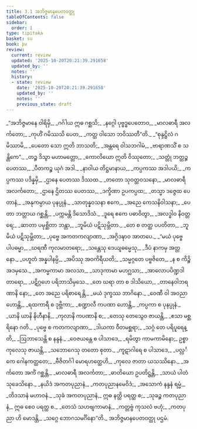 ```yaml
---
title: 3.1 အဘိဇ္ဇမာနပေတဝတ္ထု
tableOfContents: false
sidebar:
  order: 1
type: tipitaka
basket: su
book: pv
review:
  current: review
  updated: '2025-10-20T20:21:39.291658'
  updated_by: ''
  notes: ''
  history:
  - state: review
    date: '2025-10-20T20:21:39.291658'
    updated_by: ''
    notes: ''
    previous_state: draft
---
```



<DynamicBreadcrumb />


<ReviewStatus review={frontmatter.review} showDetails={true} />

<HypothesisAnnotation frontmatter={frontmatter} />

<Division number="387" book="pv" e="ch" v="19" p="167">

<Paragraph number="420" type="verses" book="pv">
_“အဘိဇ္ဇမာနေ ဝါရိမှိ,_  
_ဂင်္ဂါယ ဣဓ ဂစ္ဆသိ;_  
_နဂ္ဂေါ ပုဗ္ဗဒ္ဓပေတောဝ,_  
_မာလဓာရီ အလင်္ကတော;_  
_ကုဟိံ ဂမိဿသိ ပေတ,_  
_ကတ္ထ ဝါသော ဘဝိဿတီ”တိ._  

</Paragraph>

</Division>
<Division number="388" book="pv" e="ch" v="19" p="167">

<Paragraph number="421" type="verses" book="pv">
_“စုန္ဒဋ္ဌိလံ ဂမိဿာမိ,_  
_ပေတော သော ဣတိ ဘာသတိ;_  
_အန္တရေ ဝါသဘဂါမံ,_  
_ဗာရာဏသိံ စ သန္တိကေ”._  

</Paragraph>

</Division>
<Division number="389" book="pv" e="ch" v="19" p="167">

<Paragraph number="422" type="verses" book="pv">
_တဉ္စ ဒိသွာ မဟာမတ္တော,_  
_ကောလိယော ဣတိ ဝိဿုတော;_  
_သတ္တုံ ဘတ္တဉ္စ ပေတဿ,_  
_ပီတကဉ္စ ယုဂံ အဒါ._  

</Paragraph>

</Division>
<Division number="390" book="pv" e="ch" v="19" p="167">

<Paragraph number="423" type="verses" book="pv">
_နာဝါယ တိဋ္ဌမာနာယ,_  
_ကပ္ပကဿ အဒါပယိ;_  
_ကပ္ပကဿ ပဒိန္နမှိ,_  
_ဌာနေ ပေတဿ ဒိဿထ._  

</Paragraph>

</Division>
<Division number="391" book="pv" e="ch" v="19" p="167">

<Paragraph number="424" type="verses" book="pv">
_တတော သုဝတ္ထဝသနော,_  
_မာလဓာရီ အလင်္ကတော;_  
_ဌာနေ ဌိတဿ ပေတဿ,_  
_ဒက္ခိဏာ ဥပကပ္ပထ;_  
_တသ္မာ ဒဇ္ဇေထ ပေတာနံ,_  
_အနုကမ္ပာယ ပုနပ္ပုနံ._  

</Paragraph>

</Division>
<Division number="392" book="pv" e="ch" v="19" p="167">

<Paragraph number="425" type="verses" book="pv">
_သာတုန္နဝသနာ ဧကေ,_  
_အညေ ကေသနိဝါသနာ;_  
_ပေတာ ဘတ္တာယ ဂစ္ဆန္တိ,_  
_ပက္ကမန္တိ ဒိသောဒိသံ._  

</Paragraph>

</Division>
<Division number="393" book="pv" e="ch" v="19" p="167">

<Paragraph number="426" type="verses" book="pv">
_ဒူရေ ဧကေ ပဓာဝိတွာ,_  
_အလဒ္ဓါဝ နိဝတ္တရေ;_  
_ဆာတာ ပမုစ္ဆိတာ ဘန္တာ,_  
_ဘူမိယံ ပဋိသုမ္ဘိတာ._  

</Paragraph>

</Division>
<Division number="394" book="pv" e="ch" v="19" p="167">

<Paragraph number="427" type="verses" book="pv">
_တေ စ တတ္ထ ပပတိတာ,_  
_ဘူမိယံ ပဋိသုမ္ဘိတာ;_  
_ပုဗ္ဗေ အကတကလျာဏာ,_  
_အဂ္ဂိဒဍ္ဎာဝ အာတပေ._  

</Paragraph>

</Division>
<Division number="395" book="pv" e="ch" v="19" p="167">

<Paragraph number="428" type="verses" book="pv">
_“မယံ ပုဗ္ဗေ ပါပဓမ္မာ,_  
_ဃရဏီ ကုလမာတရော;_  
_သန္တေသု ဒေယျဓမ္မေသု,_  
_ဒီပံ နာကမှ အတ္တနော._  

</Paragraph>

</Division>
<Division number="396" book="pv" e="ch" v="19" p="167">

<Paragraph number="429" type="verses" book="pv">
_ပဟူတံ အန္နပါနမ္ပိ,_  
_အပိဿု အဝကိရီယတိ;_  
_သမ္မဂ္ဂတေ ပဗ္ဗဇိတေ,_  
_န စ ကိဉ္စိ အဒမှသေ._  

</Paragraph>

</Division>
<Division number="397" book="pv" e="ch" v="19" p="168">

<Paragraph number="430" type="verses" book="pv">
_အကမ္မကာမာ အလသာ,_  
_သာဒုကာမာ မဟဂ္ဃသာ;_  
_အာလောပပိဏ္ဍဒါတာရော,_  
_ပဋိဂ္ဂဟေ ပရိဘာသိမှသေ._  

</Paragraph>

</Division>
<Division number="398" book="pv" e="ch" v="19" p="168">

<Paragraph number="431" type="verses" book="pv">
_တေ ဃရာ တာ စ ဒါသိယော,_  
_တာနေဝါဘရဏာနိ နော;_  
_တေ အညေ ပရိစာရေန္တိ,_  
_မယံ ဒုက္ခဿ ဘာဂိနော._  

</Paragraph>

</Division>
<Division number="399" book="pv" e="ch" v="19" p="168">

<Paragraph number="432" type="verses" book="pv">
_ဝေဏီ ဝါ အဝညာ ဟောန္တိ,_  
_ရထကာရီ စ ဒုဗ္ဘိကာ;_  
_စဏ္ဍာလီ ကပဏာ ဟောန္တိ,_  
_ကပ္ပကာ စ ပုနပ္ပုနံ._  

</Paragraph>

</Division>
<Division number="400" book="pv" e="ch" v="19" p="168">

<Paragraph number="433" type="verses" book="pv">
_ယာနိ ယာနိ နိဟီနာနိ,_  
_ကုလာနိ ကပဏာနိ စ;_  
_တေသု တေသွေဝ ဇာယန္တိ,_  
_ဧသာ မစ္ဆရိနော ဂတိ._  

</Paragraph>

</Division>
<Division number="401" book="pv" e="ch" v="19" p="168">

<Paragraph number="434" type="verses" book="pv">
_ပုဗ္ဗေ စ ကတကလျာဏာ,_  
_ဒါယကာ ဝီတမစ္ဆရာ;_  
_သဂ္ဂံ တေ ပရိပူရေန္တိ,_  
_ဩဘာသေန္တိ စ နန္ဒနံ._  

</Paragraph>

</Division>
<Division number="402" book="pv" e="ch" v="19" p="168">

<Paragraph number="435" type="verses" book="pv">
_ဝေဇယန္တေ စ ပါသာဒေ,_  
_ရမိတွာ ကာမကာမိနော;_  
ဥစ္စာကုလေသု ဇာယန္တိ,_  
_သဘောဂေသု တတော စုတာ._  

</Paragraph>

</Division>
<Division number="403" book="pv" e="ch" v="19" p="168">

<Paragraph number="436" type="verses" book="pv">
_ကူဋာဂါရေ စ ပါသာဒေ,_  
_ပလ္လင်္ကေ ဂေါနကတ္ထတေ;_  
_ဗီဇိတင်္ဂါ မောရဟတ္ထေဟိ,_  
_ကုလေ ဇာတာ ယသဿိနော._  

</Paragraph>

</Division>
<Division number="404" book="pv" e="ch" v="19" p="168">

<Paragraph number="437" type="verses" book="pv">
_အင်္ကတော အင်္ကံ ဂစ္ဆန္တိ,_  
_မာလဓာရီ အလင်္ကတာ;_  
_ဓာတိယော ဥပတိဋ္ဌန္တိ,_  
_သာယံ ပါတံ သုခေသိနော._  

</Paragraph>

</Division>
<Division number="405" book="pv" e="ch" v="19" p="168">

<Paragraph number="438" type="verses" book="pv">
_နယိဒံ အကတပုညာနံ,_  
_ကတပုညာနမေဝိဒံ;_  
_အသောကံ နန္ဒနံ ရမ္မံ,_  
_တိဒသာနံ မဟာဝနံ._  

</Paragraph>

</Division>
<Division number="406" book="pv" e="ch" v="19" p="168">

<Paragraph number="439" book="pv">
_သုခံ အကတပုညာနံ,_  
ဣဓ နတ္ထိ ပရတ္ထ စ;_  
_သုခဉ္စ ကတပုညာနံ,_  
ဣဓ စေဝ ပရတ္ထ စ._  

</Paragraph>

</Division>
<Division number="407" book="pv" e="ch" v="19" p="168">

<Paragraph number="440" type="verses" book="pv">
_တေသံ သဟဗျကာမာနံ,_  
_ကတ္တဗ္ဗံ ကုသလံ ဗဟုံ;_  
_ကတပုညာ ဟိ မောဒန္တိ,_  
_သဂ္ဂေ ဘောဂသမင်္ဂိနော”တိ._  


</Paragraph>
</Division>

<Paragraph number="441" type="center" book="pv">
အဘိဇ္ဇမာနပေတဝတ္ထု ပဌမံ.
</Paragraph>